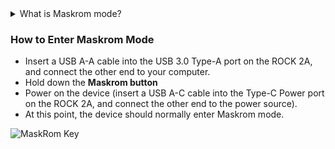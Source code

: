 <details>
  <summary>What is Maskrom mode?</summary>

Maskrom mode, also known as Loader mode, is a special boot mode typically used for recovering or repairing problematic devices. This mode allows users to interact directly with the device's hardware without needing the operating system. In Maskrom mode, users can communicate with the device via a computer or other interface and execute a series of commands to resolve issues with the device.

    # On MacOS:

    Results after executing lsusb:
    Output:Bus 000 Device 004: ID 2207:350b Fuzhou Rockchip Electronics Co., Ltd. Composite Device

    # On Linux:

    Results after executing lsusb:
    Output:Bus 001 Device 030: ID 2207:350b Fuzhou Rockchip Electronics Company

    # On Windows:

    Open RKDevTool, and you will see the device status as "Found One MASKROM Device."

</details>

### How to Enter Maskrom Mode

- Insert a USB A-A cable into the USB 3.0 Type-A port on the ROCK 2A, and connect the other end to your computer.
- Hold down the **Maskrom button**
- Power on the device (insert a USB A-C cable into the Type-C Power port on the ROCK 2A, and connect the other end to the power source).
- At this point, the device should normally enter Maskrom mode.

![MaskRom Key](/img/rock2a/rock-2a-hardware-overview.webp)
